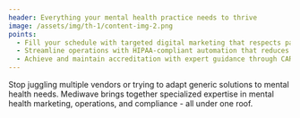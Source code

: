 ```yaml
---
header: Everything your mental health practice needs to thrive
image: /assets/img/th-1/content-img-2.png
points:
  - Fill your schedule with targeted digital marketing that respects patient privacy and reduces stigma
  - Streamline operations with HIPAA-compliant automation that reduces no-shows by up to 40%
  - Achieve and maintain accreditation with expert guidance through CARF, Joint Commission, and more
---
```


Stop juggling multiple vendors or trying to adapt generic solutions to mental health needs. Mediwave brings together specialized expertise in mental health marketing, operations, and compliance - all under one roof.